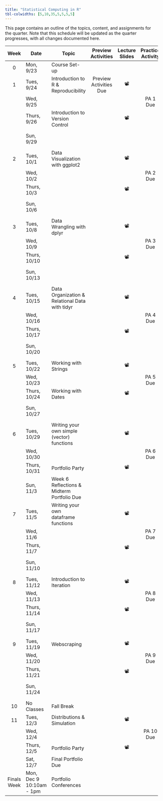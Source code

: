 ```yaml
---
title: "Statistical Computing in R"
tbl-colwidths: [5,10,35,5,5,5,5]
---
```


This page contains an outline of the topics, content, and assignments for the quarter. Note that this schedule will be updated as the quarter progresses, with all changes documented here.

::: column-screen-inset-right
|    Week     | Date                     | Topic                                          |   Preview Activities   | Lecture Slides | Practice Activity |     Lab & Challenge     |
|:-------:|---------|-------------|:--------:|:--------:|:-------:|:-----------:|
|      0      | Mon, 9/23                | Course Set-up                                  |                        |                |                   |                         |
|      1      | Tues, 9/24               | Introduction to R & Reproducibility            | Preview Activities Due |       📽️       |                   |                         |
|             | Wed, 9/25                |                                                |                        |                |     PA 1 Due      |                         |
|             | Thurs, 9/26              | Introduction to Version Control                |                        |       📽️       |                   |                         |
|             | Sun, 9/29                |                                                |                        |                |                   | Lab 1 & Challenge 1 Due |
|      2      | Tues, 10/1               | Data Visualization with ggplot2                |                        |       📽️       |                   |                         |
|             | Wed, 10/2                |                                                |                        |                |     PA 2 Due      |                         |
|             | Thurs, 10/3              |                                                |                        |       📽️       |                   |                         |
|             | Sun, 10/6                |                                                |                        |                |                   | Lab 2 & Challenge 2 Due |
|      3      | Tues, 10/8               | Data Wrangling with dplyr                      |                        |       📽️       |                   |                         |
|             | Wed, 10/9                |                                                |                        |                |     PA 3 Due      |                         |
|             | Thurs, 10/10             |                                                |                        |       📽️       |                   |                         |
|             | Sun, 10/13               |                                                |                        |                |                   | Lab 3 & Challenge 3 Due |
|      4      | Tues, 10/15              | Data Organization & Relational Data with tidyr |                        |       📽️       |                   |                         |
|             | Wed, 10/16               |                                                |                        |                |     PA 4 Due      |                         |
|             | Thurs, 10/17             |                                                |                        |       📽️       |                   |                         |
|             | Sun, 10/20               |                                                |                        |                |                   | Lab 4 & Challenge 4 Due |
|      5      | Tues, 10/22              | Working with Strings                           |                        |       📽️       |                   |                         |
|             | Wed, 10/23               |                                                |                        |                |     PA 5 Due      |                         |
|             | Thurs, 10/24             | Working with Dates                             |                        |       📽️       |                   |                         |
|             | Sun, 10/27               |                                                |                        |                |                   | Lab 5 & Challenge 5 Due |
|      6      | Tues, 10/29              | Writing your own simple (vector) functions     |                        |       📽️       |                   |                         |
|             | Wed, 10/30               |                                                |                        |                |     PA 6 Due      |                         |
|             | Thurs, 10/31             | Portfolio Party                                |                        |       📽️       |                   |                         |
|             | Sun, 11/3                | Week 6 Reflections & Midterm Portfolio Due     |                        |                |                   |                         |
|      7      | Tues, 11/5               | Writing your own dataframe functions           |                        |       📽️       |                   |                         |
|             | Wed, 11/6                |                                                |                        |                |     PA 7 Due      |                         |
|             | Thurs, 11/7              |                                                |                        |       📽️       |                   |                         |
|             | Sun, 11/10               |                                                |                        |                |                   | Lab 7 & Challenge 7 Due |
|      8      | Tues, 11/12              | Introduction to Iteration                      |                        |       📽️       |                   |                         |
|             | Wed, 11/13               |                                                |                        |                |     PA 8 Due      |                         |
|             | Thurs, 11/14             |                                                |                        |       📽️       |                   |                         |
|             | Sun, 11/17               |                                                |                        |                |                   | Lab 8 & Challenge 8 Due |
|      9      | Tues, 11/19              | Webscraping                                    |                        |       📽️       |                   |                         |
|             | Wed, 11/20               |                                                |                        |                |     PA 9 Due      |                         |
|             | Thurs, 11/21             |                                                |                        |       📽️       |                   |                         |
|             | Sun, 11/24               |                                                |                        |                |                   | Lab 9 & Challenge 9 Due |
|     10      | No Classes               | Fall Break                                     |                        |                |                   |                         |
|     11      | Tues, 12/3               | Distributions & Simulation                     |                        |       📽️       |                   |                         |
|             | Wed, 12/4                |                                                |                        |                |     PA 10 Due     |                         |
|             | Thurs, 12/5              | Portfolio Party                                |                        |       📽️       |                   |                         |
|             | Sat, 12/7                | Final Portfolio Due                            |                        |                |                   |                         |
| Finals Week | Mon, Dec 9 10:10am - 1pm | Portfolio Conferences                          |                        |                |                   |                         |
:::
